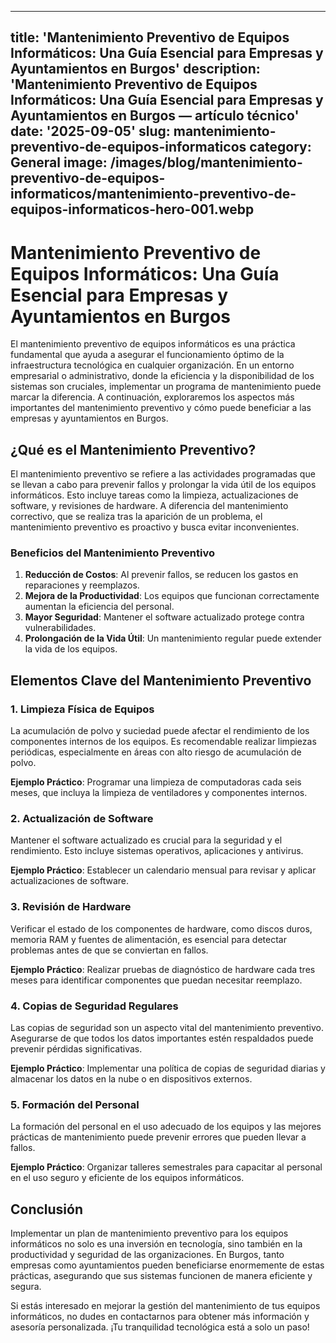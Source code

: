 
---

title: 'Mantenimiento Preventivo de Equipos Informáticos: Una Guía Esencial para Empresas
  y Ayuntamientos en Burgos'
description: 'Mantenimiento Preventivo de Equipos Informáticos: Una Guía Esencial
  para Empresas y Ayuntamientos en Burgos — artículo técnico'
date: '2025-09-05'
slug: mantenimiento-preventivo-de-equipos-informaticos
category: General
image: /images/blog/mantenimiento-preventivo-de-equipos-informaticos/mantenimiento-preventivo-de-equipos-informaticos-hero-001.webp
---

# Mantenimiento Preventivo de Equipos Informáticos: Una Guía Esencial para Empresas y Ayuntamientos en Burgos

El mantenimiento preventivo de equipos informáticos es una práctica fundamental que ayuda a asegurar el funcionamiento óptimo de la infraestructura tecnológica en cualquier organización. En un entorno empresarial o administrativo, donde la eficiencia y la disponibilidad de los sistemas son cruciales, implementar un programa de mantenimiento puede marcar la diferencia. A continuación, exploraremos los aspectos más importantes del mantenimiento preventivo y cómo puede beneficiar a las empresas y ayuntamientos en Burgos.

## ¿Qué es el Mantenimiento Preventivo?

El mantenimiento preventivo se refiere a las actividades programadas que se llevan a cabo para prevenir fallos y prolongar la vida útil de los equipos informáticos. Esto incluye tareas como la limpieza, actualizaciones de software, y revisiones de hardware. A diferencia del mantenimiento correctivo, que se realiza tras la aparición de un problema, el mantenimiento preventivo es proactivo y busca evitar inconvenientes.

### Beneficios del Mantenimiento Preventivo

1. **Reducción de Costos**: Al prevenir fallos, se reducen los gastos en reparaciones y reemplazos.
2. **Mejora de la Productividad**: Los equipos que funcionan correctamente aumentan la eficiencia del personal.
3. **Mayor Seguridad**: Mantener el software actualizado protege contra vulnerabilidades.
4. **Prolongación de la Vida Útil**: Un mantenimiento regular puede extender la vida de los equipos.

## Elementos Clave del Mantenimiento Preventivo

### 1. Limpieza Física de Equipos

La acumulación de polvo y suciedad puede afectar el rendimiento de los componentes internos de los equipos. Es recomendable realizar limpiezas periódicas, especialmente en áreas con alto riesgo de acumulación de polvo.

**Ejemplo Práctico**: Programar una limpieza de computadoras cada seis meses, que incluya la limpieza de ventiladores y componentes internos.

### 2. Actualización de Software

Mantener el software actualizado es crucial para la seguridad y el rendimiento. Esto incluye sistemas operativos, aplicaciones y antivirus.

**Ejemplo Práctico**: Establecer un calendario mensual para revisar y aplicar actualizaciones de software.

### 3. Revisión de Hardware

Verificar el estado de los componentes de hardware, como discos duros, memoria RAM y fuentes de alimentación, es esencial para detectar problemas antes de que se conviertan en fallos.

**Ejemplo Práctico**: Realizar pruebas de diagnóstico de hardware cada tres meses para identificar componentes que puedan necesitar reemplazo.

### 4. Copias de Seguridad Regulares

Las copias de seguridad son un aspecto vital del mantenimiento preventivo. Asegurarse de que todos los datos importantes estén respaldados puede prevenir pérdidas significativas.

**Ejemplo Práctico**: Implementar una política de copias de seguridad diarias y almacenar los datos en la nube o en dispositivos externos.

### 5. Formación del Personal

La formación del personal en el uso adecuado de los equipos y las mejores prácticas de mantenimiento puede prevenir errores que pueden llevar a fallos.

**Ejemplo Práctico**: Organizar talleres semestrales para capacitar al personal en el uso seguro y eficiente de los equipos informáticos.

## Conclusión

Implementar un plan de mantenimiento preventivo para los equipos informáticos no solo es una inversión en tecnología, sino también en la productividad y seguridad de las organizaciones. En Burgos, tanto empresas como ayuntamientos pueden beneficiarse enormemente de estas prácticas, asegurando que sus sistemas funcionen de manera eficiente y segura.

Si estás interesado en mejorar la gestión del mantenimiento de tus equipos informáticos, no dudes en contactarnos para obtener más información y asesoría personalizada. ¡Tu tranquilidad tecnológica está a solo un paso!